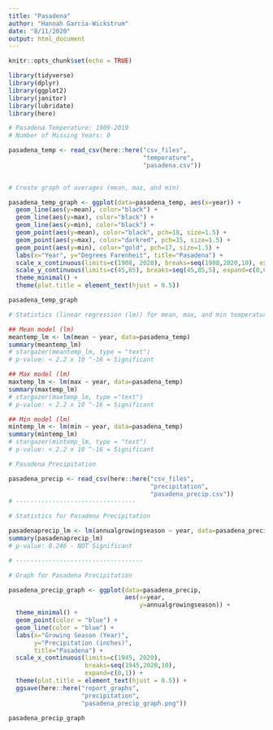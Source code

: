 ```yaml
---
title: "Pasadena"
author: "Hannah Garcia-Wickstrum"
date: "8/11/2020"
output: html_document
---
```


```r
knitr::opts_chunk$set(echo = TRUE)
```

```r
library(tidyverse)
library(dplyr)
library(ggplot2)
library(janitor)
library(lubridate)
library(here)
```

```r
# Pasadena Temperature: 1909-2019
# Number of Missing Years: 0

pasadena_temp <- read_csv(here::here("csv_files",
                                     "temperature",
                                     "pasadena.csv"))
 

# Create graph of averages (mean, max, and min)

pasadena_temp_graph <- ggplot(data=pasadena_temp, aes(x=year)) +
  geom_line(aes(y=mean), color="black") +
  geom_line(aes(y=max), color="black") +
  geom_line(aes(y=min), color="black") +
  geom_point(aes(y=mean), color="black", pch=18, size=1.5) +
  geom_point(aes(y=max), color="darkred", pch=15, size=1.5) +
  geom_point(aes(y=min), color="gold", pch=17, size=1.5) +
  labs(x="Year", y="Degrees Farenheit", title="Pasadena") +
  scale_x_continuous(limits=c(1908, 2020), breaks=seq(1908,2020,10), expand=c(0,1)) +
  scale_y_continuous(limits=c(45,85), breaks=seq(45,85,5), expand=c(0,0)) +
  theme_minimal() +
  theme(plot.title = element_text(hjust = 0.5))

pasadena_temp_graph
```


```r
# Statistics (linear regression (lm)) for mean, max, and min temperature in Pasadena

## Mean model (lm)
meantemp_lm <- lm(mean ~ year, data=pasadena_temp)
summary(meantemp_lm)
# stargazer(meantemp_lm, type = "text")
# p-value: < 2.2 x 10 ^-16 = Significant

## Max model (lm)
maxtemp_lm <- lm(max ~ year, data=pasadena_temp)
summary(maxtemp_lm)
# stargazer(maxtemp_lm, type ="text")
# p-value: < 2.2 x 10 ^-16 = Significant

## Min model (lm)
mintemp_lm <- lm(min ~ year, data=pasadena_temp)
summary(mintemp_lm)
# stargazer(mintemp_lm, type = "text")
# p-value: < 2.2 x 10 ^-16 = Significant

```


```r
# Pasadena Precipitation

pasadena_precip <- read_csv(here::here("csv_files",
                                       "precipitation",
                                       "pasadena_precip.csv"))
# ---------------------------------

# Statistics for Pasadena Precipitation

pasadenaprecip_lm <- lm(annualgrowingseason ~ year, data=pasadena_precip)
summary(pasadenaprecip_lm)
# p-value: 0.246 - NOT Significant

# -----------------------------------

# Graph for Pasadena Precipitation 

pasadena_precip_graph <- ggplot(data=pasadena_precip,
                                aes(x=year,
                                    y=annualgrowingseason)) +
  theme_minimal() +
  geom_point(color = "blue") +
  geom_line(color = "blue") + 
  labs(x="Growing Season (Year)",
       y="Precipitation (inches)",
       title="Pasadena") +
  scale_x_continuous(limits=c(1945, 2020),
                     breaks=seq(1945,2020,10),
                     expand=c(0,1)) +
  theme(plot.title = element_text(hjust = 0.5)) +
  ggsave(here::here("report_graphs",
                    "precipitation",
                    "pasadena_precip_graph.png"))

pasadena_precip_graph

```


